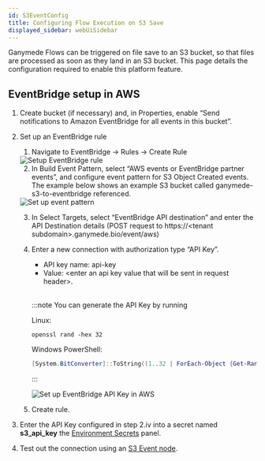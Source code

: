 ```yaml
---
id: S3EventConfig
title: Configuring Flow Execution on S3 Save
displayed_sidebar: webUiSidebar
---
```


Ganymede Flows can be triggered on file save to an S3 bucket, so that files are processed as soon as they land in an S3 bucket.  This page details the configuration required to enable this platform feature.

## EventBridge setup in AWS

1. Create bucket (if necessary) and, in Properties, enable “Send notifications to Amazon EventBridge for all events in this bucket”.
2. Set up an EventBridge rule
    1. Navigate to EventBridge -> Rules -> Create Rule

    <div style={{textAlign: 'center'}}>
      <img alt="Setup EventBridge rule" 
          src="https://ganymede-bio.mo.cloudinary.net/config/SetupEventBridgeRule_20240802.png"
      />
    </div>

    2. In Build Event Pattern, select “AWS events or EventBridge partner events”, and configure event pattern for S3 Object Created events.  The example below shows an example S3 bucket called ganymede-s3-to-eventbridge referenced.

    <div style={{textAlign: 'center'}}>
      <img alt="Set up event pattern" 
          src="https://ganymede-bio.mo.cloudinary.net/config/SetupEventPattern_20240802.png"
      />
    </div>

    3. In Select Targets, select “EventBridge API destination” and enter the API Destination details (POST request to https://\<tenant subdomain\>.ganymede.bio/event/aws)

    4. Enter a new connection with authorization type “API Key”.  
        - API key name: api-key
        - Value: \<enter an api key value that will be sent in request header\>.  
        &nbsp;
        
        :::note
        You can generate the API Key by running

        Linux:
        ```shell
        openssl rand -hex 32 
        ```

        Windows PowerShell:
        ```powershell
        [System.BitConverter]::ToString((1..32 | ForEach-Object {Get-Random -Minimum 0 -Maximum 256})).Replace('-','').ToLower()
        ```
        :::

        <div style={{textAlign: 'center'}} width="600">
          <img alt="Set up EventBridge API Key in AWS" 
              src="https://ganymede-bio.mo.cloudinary.net/config/SetupEventBridgeAPIKey_20240802.png"
          />
        </div>

    5. Create rule.

3. Enter the API Key configured in step 2.iv into a secret named **s3_api_key** the [Environment Secrets](../AdminControls#environment-secrets) panel.

4. Test out the connection using an [S3 Event node](../nodes/App/S3_Event).
